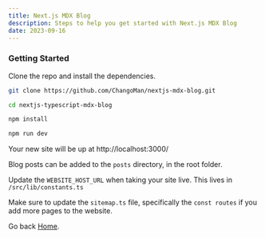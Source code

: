 ```yaml
---
title: Next.js MDX Blog
description: Steps to help you get started with Next.js MDX Blog
date: 2023-09-16
---
```


### Getting Started

Clone the repo and install the dependencies.

```bash
git clone https://github.com/ChangoMan/nextjs-mdx-blog.git

cd nextjs-typescript-mdx-blog

npm install

npm run dev
```

Your new site will be up at http://localhost:3000/

Blog posts can be added to the `posts` directory, in the root folder.

Update the `WEBSITE_HOST_URL` when taking your site live. This lives in `/src/lib/constants.ts`

Make sure to update the `sitemap.ts` file, specifically the `const routes` if you add more pages to the website.

Go back [Home](/).
